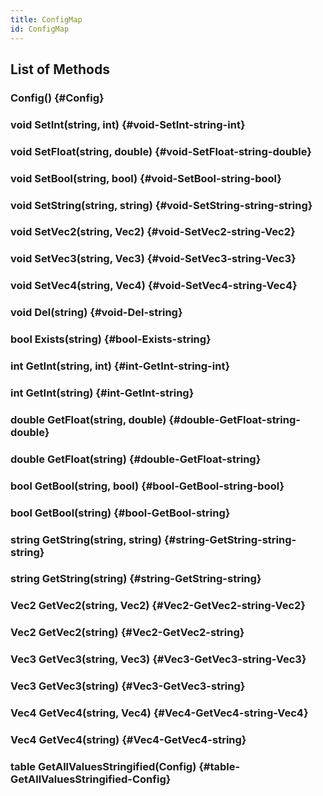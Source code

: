 ```yaml
---
title: ConfigMap
id: ConfigMap
---
```


## List of Methods

### Config() {#Config}

### void SetInt(string, int) {#void-SetInt-string-int}

### void SetFloat(string, double) {#void-SetFloat-string-double}

### void SetBool(string, bool) {#void-SetBool-string-bool}

### void SetString(string, string) {#void-SetString-string-string}

### void SetVec2(string, Vec2) {#void-SetVec2-string-Vec2}

### void SetVec3(string, Vec3) {#void-SetVec3-string-Vec3}

### void SetVec4(string, Vec4) {#void-SetVec4-string-Vec4}

### void Del(string) {#void-Del-string}

### bool Exists(string) {#bool-Exists-string}

### int GetInt(string, int) {#int-GetInt-string-int}

### int GetInt(string) {#int-GetInt-string}

### double GetFloat(string, double) {#double-GetFloat-string-double}

### double GetFloat(string) {#double-GetFloat-string}

### bool GetBool(string, bool) {#bool-GetBool-string-bool}

### bool GetBool(string) {#bool-GetBool-string}

### string GetString(string, string) {#string-GetString-string-string}

### string GetString(string) {#string-GetString-string}

### Vec2 GetVec2(string, Vec2) {#Vec2-GetVec2-string-Vec2}

### Vec2 GetVec2(string) {#Vec2-GetVec2-string}

### Vec3 GetVec3(string, Vec3) {#Vec3-GetVec3-string-Vec3}

### Vec3 GetVec3(string) {#Vec3-GetVec3-string}

### Vec4 GetVec4(string, Vec4) {#Vec4-GetVec4-string-Vec4}

### Vec4 GetVec4(string) {#Vec4-GetVec4-string}

### table GetAllValuesStringified(Config) {#table-GetAllValuesStringified-Config}

